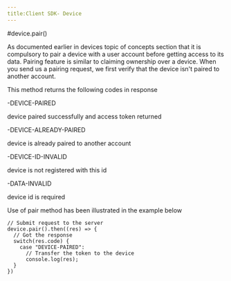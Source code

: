 ```yaml
---
title:Client SDK- Device
---
```


#device.pair()

As documented earlier in devices topic of concepts section that it is compulsory to pair a device with a user account before getting access to its data. Pairing feature is similar to claiming ownership over a device. When you send us a pairing request, we first verify that the device isn't paired to another account.

This method returns the following codes in response

-DEVICE-PAIRED

device paired successfully and access token returned

-DEVICE-ALREADY-PAIRED

device is already paired to another account

-DEVICE-ID-INVALID

device is not registered with this id

-DATA-INVALID

device id is required

Use of pair method has been illustrated in the example below

```
// Submit request to the server
device.pair().then((res) => {
  // Got the response
  switch(res.code) {
    case "DEVICE-PAIRED": 
      // Transfer the token to the device
      console.log(res);
  }
})
```